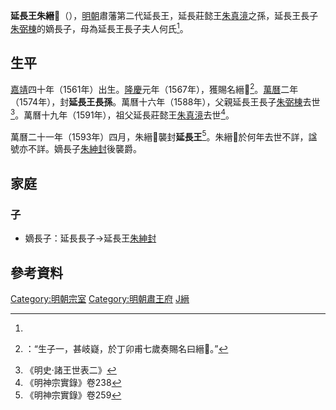'''延長王朱縉𤊐'''（{{bd|1561年||？|catIdx=Z朱}}），[[明朝|明朝]]肅藩第二代延長王，延長莊懿王[[朱真滰|朱真滰]]之孫，延長王長子[[朱弼棟|朱弼棟]]的嫡長子，母為延長王長子夫人何氏<ref name=he/>。

==生平==
[[嘉靖|嘉靖]]四十年（1561年）出生。[[隆慶_(明朝)|隆慶]]元年（1567年），獲賜名縉𤊐<ref name=he>{{cite web|author1=|title=《大明延長王長子夫人何氏墓誌》|3=|url=https://new.qq.com/omn/20191121/20191121A0C6MQ00.html|access-date=2020-09-20|archive-date=2019-11-22|archive-url=https://web.archive.org/web/20191122010848/https://new.qq.com/omn/20191121/20191121A0C6MQ00.html|dead-url=no}}：“生子一，甚岐嶷，於丁卯甫七歲奏賜名曰縉𤊐。”</ref>。[[萬曆|萬曆]]二年（1574年），封'''延長王長孫'''。萬曆十六年（1588年），父親延長王長子[[朱弼棟|朱弼棟]]去世<ref>《明史·諸王世表二》</ref>。萬曆十九年（1591年），祖父延長莊懿王[[朱真滰|朱真滰]]去世<ref>《明神宗實錄》卷238</ref>。

萬曆二十一年（1593年）四月，朱縉𤊐襲封'''延長王'''<ref>《明神宗實錄》卷259</ref>。朱縉𤊐於何年去世不詳，諡號亦不詳。嫡長子[[朱紳封|朱紳封]]後襲爵。

==家庭==
===子===
*嫡長子：延長長子→延長王[[朱紳封|朱紳封]]

== 參考資料 ==
{{reflist|3}}

{{s-start}}
{{s-bef|before=祖莊懿王[[朱真滰|朱真滰]]}}
{{s-ttl|title=[[明朝藩王列表_(肅王系)#延長國|明延長國國王]]|years=1593年－？}}
{{s-aft|after=子[[朱紳封|朱紳封]]}}
{{end}}


[[Category:明朝宗室|Category:明朝宗室]]
[[Category:明朝肅王府|Category:明朝肅王府]]
[[Category:朱姓|J縉]]